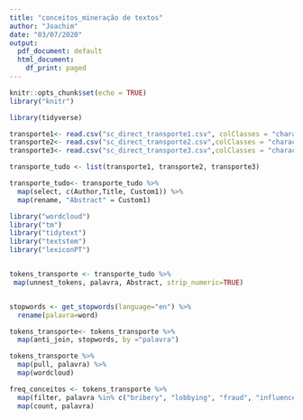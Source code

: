 ```yaml
---
title: "conceitos_mineração de textos"
author: "Joachim"
date: "03/07/2020"
output:
  pdf_document: default
  html_document:
    df_print: paged
---
```


```r
knitr::opts_chunk$set(echo = TRUE)
library("knitr")

library(tidyverse)
```

```r
transporte1<- read.csv("sc_direct_transporte1.csv", colClasses = "character")
transporte2<- read.csv("sc_direct_transporte2.csv",colClasses = "character") 
transporte3<- read.csv("sc_direct_transporte3.csv",colClasses = "character") 

transporte_tudo <- list(transporte1, transporte2, transporte3)

transporte_tudo<- transporte_tudo %>% 
  map(select, c(Author,Title, Custom1)) %>% 
  map(rename, "Abstract" = Custom1)
```

```r
library("wordcloud")
library("tm")
library("tidytext")
library("textstem")
library("lexiconPT")


tokens_transporte <- transporte_tudo %>%
 map(unnest_tokens, palavra, Abstract, strip_numeric=TRUE) 


stopwords <- get_stopwords(language="en") %>%
  rename(palavra=word)

tokens_transporte<- tokens_transporte %>%
  map(anti_join, stopwords, by ="palavra")
```


```r
tokens_transporte %>%  
  map(pull, palavra) %>% 
  map(wordcloud)


```

```r


freq_conceitos <- tokens_transporte %>%  
  map(filter, palavra %in% c("bribery", "lobbying", "fraud", "influence", "abuse", "capture", "nepotism", "extortion", "Grand" , "Petty", "corruption") ) %>% 
  map(count, palavra)


```


```r

```

